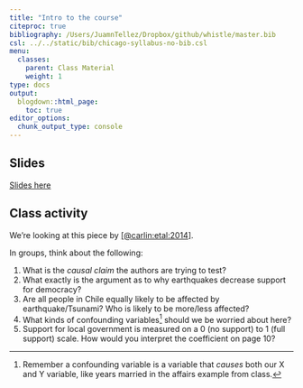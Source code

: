 ```yaml
---
title: "Intro to the course"
citeproc: true
bibliography: /Users/JuamnTellez/Dropbox/github/whistle/master.bib
csl: ../../static/bib/chicago-syllabus-no-bib.csl
menu: 
  classes:
    parent: Class Material
    weight: 1
type: docs
output:
  blogdown::html_page:
    toc: true
editor_options: 
  chunk_output_type: console
---
```


## Slides

[Slides here](/slides/02-how-to-read.pdf)


<!-- ## Getting to know you -->

<!-- <i class="fa fa-external-link-square-alt" aria-hidden="true"></i> If you haven't done it yet, go to this [Google form](https://forms.gle/JExGB5o3PTCEhdQC7) and tell me about yourself. -->


## Class activity


We're looking at this piece by [[@carlin:etal:2014]](https://www.researchgate.net/profile/Ryan_Carlin/publication/274969560_Natural_Disaster_and_Democratic_Legitimacy_The_Public_Opinion_Consequences_of_Chile%27s_2010_Earthquake_and_Tsunami/links/559d3d8308ae76bed0bb218b.pdf). 

<!-- The claim they're wanting to test is whether Chile's devastating 2010 earthquake reduced citizens' trust in local government. To test this they use a survey fielded after the earthquake, where they assess whether *people who suffered damage from the earthquake (destruction of property, injury, etc.) exhibit lower trust in local government than people not hit by the earthquake*.  -->


In groups, think about the following: 

1. What is the *causal claim* the authors are trying to test? 
2. What exactly is the argument as to why earthquakes decrease support for democracy?
3. Are all people in Chile equally likely to be affected by earthquake/Tsunami? Who is likely to be more/less affected? 
4. What kinds of confounding variables^[Remember a confounding variable is a variable that *causes* both our X and Y variable, like years married in the affairs example from class.] should we be worried about here?
5. Support for local government is measured on a 0 (no support) to 1 (full support) scale. How would you interpret the coefficient on page 10?